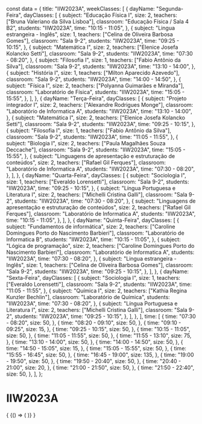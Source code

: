 const data = {
  title: "IIW2023A",
  weekClasses: [
    {
      dayName: "Segunda-Feira",
      dayClasses: [
        {
          subject: "Educação Física I",
          size: 2,
          teachers: ["Bruna Valeriano da Silva Lisboa"],
          classroom: "Educação Física / Sala 4 B2",
          students: "IIW2023A",
          time: "10:15 - 11:05",
        },
        {
          subject: "Lingua estrangeira - Inglês",
          size: 1,
          teachers: ["Celina de Oliveira Barbosa Gomes"],
          classroom: "Sala 9-2",
          students: "IIW2023A",
          time: "09:25 - 10:15",
        },
        {
          subject: "Matemática I",
          size: 2,
          teachers: ["Elenice Josefa Kolancko Setti"],
          classroom: "Sala 9-2",
          students: "IIW2023A",
          time: "07:30 - 08:20",
        },
        {
          subject: "Filosofia I",
          size: 1,
          teachers: ["Fabio Antônio da Silva"],
          classroom: "Sala 9-2",
          students: "IIW2023A",
          time: "13:10 - 14:00",
        },
        {
          subject: "História I",
          size: 1,
          teachers: ["Milton Aparecido Azevedo"],
          classroom: "Sala 9-2",
          students: "IIW2023A",
          time: "14:00 - 14:50",
        },
        {
          subject: "Física I",
          size: 2,
          teachers: ["Polyanna Guimarães e Miranda"],
          classroom: "Laboratório de Física",
          students: "IIW2023A",
          time: "15:05 - 15:55",
        },
      ],
    },
    {
      dayName: "Terça-Feira",
      dayClasses: [
        {
          subject: "Projeto integrador I",
          size: 2,
          teachers: ["Alexandre Rodrigues Monge"],
          classroom: "Laboratório de Informatica A",
          students: "IIW2023A",
          time: "13:10 - 14:00",
        },
        {
          subject: "Matemática I",
          size: 2,
          teachers: ["Elenice Josefa Kolancko Setti"],
          classroom: "Sala 9-2",
          students: "IIW2023A",
          time: "09:25 - 10:15",
        },
        {
          subject: "Filosofia I",
          size: 1,
          teachers: ["Fabio Antônio da Silva"],
          classroom: "Sala 9-2",
          students: "IIW2023A",
          time: "11:05 - 11:55",
        },
        {
          subject: "Biologia I",
          size: 2,
          teachers: ["Paula Magalhães Souza Deccache"],
          classroom: "Sala 9-2",
          students: "IIW2023A",
          time: "15:05 - 15:55",
        },
        {
          subject: "Linguagens de apresentação e estruturação de conteúdos",
          size: 2,
          teachers: ["Rafael Gil Ferques"],
          classroom: "Laboratório de Informatica A",
          students: "IIW2023A",
          time: "07:30 - 08:20",
        },
      ],
    },
    {
      dayName: "Quarta-Feira",
      dayClasses: [
        {
          subject: "Sociologia I",
          size: 1,
          teachers: ["Everaldo Lorensetti"],
          classroom: "Sala 9-2",
          students: "IIW2023A",
          time: "09:25 - 10:15",
        },
        {
          subject: "Língua Portuguesa e Literatura I",
          size: 2,
          teachers: ["Michelli Cristina Galli"],
          classroom: "Sala 9-2",
          students: "IIW2023A",
          time: "07:30 - 08:20",
        },
        {
          subject: "Linguagens de apresentação e estruturação de conteúdos",
          size: 2,
          teachers: ["Rafael Gil Ferques"],
          classroom: "Laboratório de Informatica A",
          students: "IIW2023A",
          time: "10:15 - 11:05",
        },
      ],
    },
    {
      dayName: "Quinta-Feira",
      dayClasses: [
        {
          subject: "Fundamentos de informática",
          size: 2,
          teachers: ["Caroline Domingues Porto do Nascimento Barbieri"],
          classroom: "Laboratório de Informatica B",
          students: "IIW2023A",
          time: "10:15 - 11:05",
        },
        {
          subject: "Lógica de programação",
          size: 2,
          teachers: ["Caroline Domingues Porto do Nascimento Barbieri"],
          classroom: "Laboratório de Informatica A",
          students: "IIW2023A",
          time: "07:30 - 08:20",
        },
        {
          subject: "Lingua estrangeira - Inglês",
          size: 1,
          teachers: ["Celina de Oliveira Barbosa Gomes"],
          classroom: "Sala 9-2",
          students: "IIW2023A",
          time: "09:25 - 10:15",
        },
      ],
    },
    {
      dayName: "Sexta-Feira",
      dayClasses: [
        {
          subject: "Sociologia I",
          size: 1,
          teachers: ["Everaldo Lorensetti"],
          classroom: "Sala 9-2",
          students: "IIW2023A",
          time: "11:05 - 11:55",
        },
        {
          subject: "Química I",
          size: 2,
          teachers: ["Kathia Regina Kunzler Bechlin"],
          classroom: "Laboratório de Química",
          students: "IIW2023A",
          time: "07:30 - 08:20",
        },
        {
          subject: "Língua Portuguesa e Literatura I",
          size: 2,
          teachers: ["Michelli Cristina Galli"],
          classroom: "Sala 9-2",
          students: "IIW2023A",
          time: "09:25 - 10:15",
        },
      ],
    },
  ],
  time: [
    {
      time: "07:30 - 08:20",
      size: 50,
    },
    {
      time: "08:20 - 09:10",
      size: 50,
    },
    {
      time: "09:10 - 09:25",
      size: 15,
    },
    {
      time: "09:25 - 10:15",
      size: 50,
    },
    {
      time: "10:15 - 11:05",
      size: 50,
    },
    {
      time: "11:05 - 11:55",
      size: 50,
    },
    {
      time: "11:55 - 13:10",
      size: 75,
    },
    {
      time: "13:10 - 14:00",
      size: 50,
    },
    {
      time: "14:00 - 14:50",
      size: 50,
    },
    {
      time: "14:50 - 15:05",
      size: 15,
    },
    {
      time: "15:05 - 15:55",
      size: 50,
    },
    {
      time: "15:55 - 16:45",
      size: 50,
    },
    {
      time: "16:45 - 19:00",
      size: 135,
    },
    {
      time: "19:00 - 19:50",
      size: 50,
    },
    {
      time: "19:50 - 20:40",
      size: 50,
    },
    {
      time: "20:40 - 21:00",
      size: 20,
    },
    {
      time: "21:00 - 21:50",
      size: 50,
    },
    {
      time: "21:50 - 22:40",
      size: 50,
    },
  ],
};

# IIW2023A

<div>
  {
    <BrowserOnly>
      {() => (
        <Grid
          title={data.title}
          weekClasses={data.weekClasses}
          time={data.time}
        />
      )}
    </BrowserOnly>
  }
</div>

